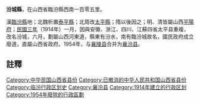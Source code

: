 '''汾城縣'''，在山西省臨汾縣西南一百零五里。

漢[[臨汾縣|臨汾縣]]地；北魏析置[[泰平縣|泰平縣]]；北周改[[太平县_(北周)|太平縣]]；隋以後因之；明、清皆屬山西[[平陽府|平陽府]]；[[民國三年|民國三年]]（1914年）一月，因與安徽、浙江、四川、江蘇四省太平县重複，改名汾城，六月，劃屬山西河東道，縣東有汾水，南有臨汾城故名，國民政府成立廢道，直屬山西省政府。1954年，与[[襄陵县|襄陵县]]合并为[[襄汾县|襄汾县]]。

==註釋==
{{reflist}}

{{中華民國山西省行政區劃}}
{{山西行政区划小作品}}
[[Category:中华民国山西省县份|Category:中华民国山西省县份]]
[[Category:已撤消的中华人民共和国山西省县份|Category:已撤消的中华人民共和国山西省县份]]
[[Category:临汾行政区划史|Category:临汾行政区划史]]
[[Category:襄汾县|Category:襄汾县]]
[[Category:1914年建立的行政区划|Category:1914年建立的行政区划]]
[[Category:1954年廢除的行政區劃|Category:1954年廢除的行政區劃]]